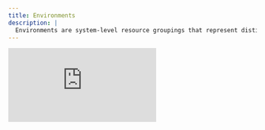 ```yaml
---
title: Environments
description: |
  Environments are system-level resource groupings that represent distinct deployment stages (like dev, staging, production) and control how software progresses through your infrastructure.
---
```


<iframe
  className="w-full aspect-video"
  src="https://www.youtube.com/embed/oe3OhfjlLSk"
  frameborder="0"
  allowfullscreen
/>

## Key Concepts

### System-Level Definition

Environments are defined at the system level, ensuring consistency across all
deployments within a system. This approach allows for standardized progression
of releases through predefined stages.

### Environment Policies

Environment policies determine how deployments move from one environment's
resources to the next. These policies can include:

- Approval workflows
- Automated checks
- Rollback strategies
- Deployment windows

### Resource Filters

Each environment uses resource filters to dynamically determine which resources
are associated with it. This feature allows for flexible and automatic
assignment of resources to environments based on their characteristics.

## Dynamic Resource Association

The use of resource filters enables dynamic addition and removal of resources
from environments. As a result:

1. Pipelines and deployments automatically run against newly added resources.
2. New software releases or upgrades are automatically applied to relevant
   resources.

This dynamic association ensures that your deployment process remains agile and
responsive to changes in your infrastructure.

## Scalability for Distributed Systems

In large-scale distributed systems, you may have multiple production
environments, each corresponding to a different deployment region. This setup
allows for:

- Staggered rollouts across regions
- Region-specific configurations
- Improved fault isolation

For example, you might have production environments like `prod-us-west`,
`prod-us-east`, `prod-eu-central`, each with its own set of resources and
potentially different rollout schedules.

## Benefits of Using Environments

1. **Structured Deployment Process**: Clearly defined stages for software
   progression.
2. **Consistency**: Standardized environments across all deployments in a
   system.
3. **Flexibility**: Dynamic resource association allows for easy scaling and
   infrastructure changes.
4. **Control**: Environment policies provide fine-grained control over the
   deployment process.
5. **Visibility**: Clear overview of where software versions are deployed across
   your infrastructure.

## Example Environment Setup

A typical environment setup might include:

1. **Development**: For ongoing development work
2. **QA**: For quality assurance and testing
3. **Staging**: A pre-production environment mirroring production
4. **Production**: Multiple production environments for different regions

Each of these environments would have its own resource filters and policies,
ensuring that software progresses through the pipeline in a controlled and
consistent manner.

## Implementation in Ctrlplane

In Ctrlplane, environments are typically managed through the UI or API. The
environment configuration includes:

1. Name and description
2. Resource filters
3. Associated policies
4. Any environment-specific variables or configurations

For example, creating an environment might involve setting up resource filters
like:

```yaml
environment: staging
region: us-west
```

This would automatically associate all resources with matching labels to the
staging environment in the US West region.

By leveraging environments effectively in Ctrlplane, you can create a robust,
scalable, and flexible deployment pipeline that adapts to your infrastructure
needs while maintaining control and visibility over your software releases.
